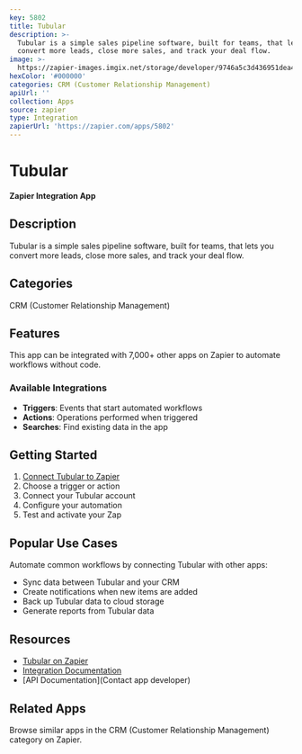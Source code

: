 ```yaml
---
key: 5802
title: Tubular
description: >-
  Tubular is a simple sales pipeline software, built for teams, that lets you
  convert more leads, close more sales, and track your deal flow.
image: >-
  https://zapier-images.imgix.net/storage/developer/9746a5c3d436951dea4a071b83f38311.png?auto=format%2Ccompress&ixlib=python-3.0.0&q=50
hexColor: '#000000'
categories: CRM (Customer Relationship Management)
apiUrl: ''
collection: Apps
source: zapier
type: Integration
zapierUrl: 'https://zapier.com/apps/5802'
---
```

# Tubular

**Zapier Integration App**

## Description

Tubular is a simple sales pipeline software, built for teams, that lets you convert more leads, close more sales, and track your deal flow.

## Categories

CRM (Customer Relationship Management)

## Features

This app can be integrated with 7,000+ other apps on Zapier to automate workflows without code.

### Available Integrations

- **Triggers**: Events that start automated workflows
- **Actions**: Operations performed when triggered
- **Searches**: Find existing data in the app

## Getting Started

1. [Connect Tubular to Zapier](https://zapier.com/apps/5802)
2. Choose a trigger or action
3. Connect your Tubular account
4. Configure your automation
5. Test and activate your Zap

## Popular Use Cases

Automate common workflows by connecting Tubular with other apps:

- Sync data between Tubular and your CRM
- Create notifications when new items are added
- Back up Tubular data to cloud storage
- Generate reports from Tubular data

## Resources

- [Tubular on Zapier](https://zapier.com/apps/5802)
- [Integration Documentation](https://zapier.com/apps/5802/integrations)
- [API Documentation](Contact app developer)

## Related Apps

Browse similar apps in the CRM (Customer Relationship Management) category on Zapier.

